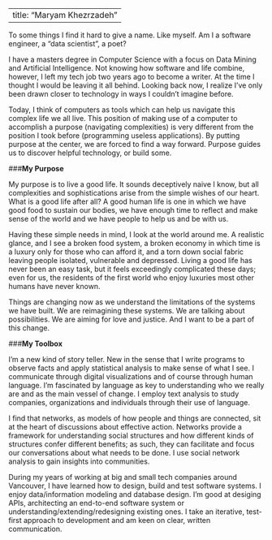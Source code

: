
---
title: "Maryam Khezrzadeh"
---
To some things I find it hard to give a name. Like myself. Am I a software engineer, a “data scientist”, a poet? 

I have a masters degree in Computer Science with a focus on Data Mining and Artificial Intelligence. Not knowing how software and life combine, however, I left my tech job two years ago to become a writer. At the time I thought I would be leaving it all behind. Looking back now, I realize I’ve only been drawn closer to technology in ways I couldn’t imagine before. 

Today, I think of computers as tools which can help us navigate this complex life we all live. This position of making use of a computer to accomplish a purpose (navigating complexities) is very different from the position I took before (programming useless applications). By putting purpose at the center, we are forced to find a way forward. Purpose guides us to discover helpful technology, or build some.

###__My Purpose__

My purpose is to live a good life. It sounds deceptively naive I know, but all complexities and sophistications arise from the simple wishes of our heart. What is a good life after all? A good human life is one in which we have good food to sustain our bodies, we have enough time to reflect and make sense of the world and we have people to help us and be with us. 

Having these simple needs in mind, I look at the world around me. A realistic glance, and I see a broken food system, a broken economy in which time is a luxury only for those who can afford it, and a torn down social fabric leaving people isolated, vulnerable and depressed. Living a good life has never been an easy task, but it feels exceedingly complicated these days; even for us, the residents of the first world who enjoy luxuries most other humans have never known. 

Things are changing now as we understand the limitations of the systems we have built. We are reimagining these systems. We are talking about possibilities. We are aiming for love and justice. And I want to be a part of this change.

###__My Toolbox__

I’m a new kind of story teller. New in the sense that I write programs to observe facts and apply statistical analysis to make sense of what I see. I communicate through digital visualizations and of course through human language. I’m fascinated by language as key to understanding who we really are and as the main vessel of change. I employ text analysis to study companies, organizations and individuals through their use of language.

I find that networks, as models of how people and things are connected, sit at the heart of discussions about effective action. Networks provide a framework for understanding social structures and how different kinds of structures confer different benefits; as such, they can facilitate and focus our conversations about what needs to be done. I use social network analysis to gain insights into communities.

During my years of working at big and small tech companies around Vancouver, I have learned how to design, build and test software systems. I enjoy data/information modeling and database design. I’m good at desiging APIs, architecting an end-to-end software system or understanding/extending/redesigning existing ones. I take an iterative, test-first approach to development and am keen on clear, written communication. 




